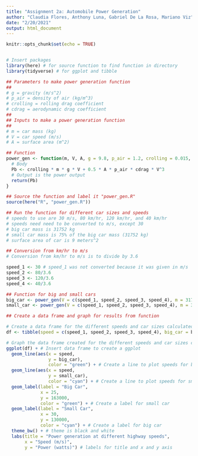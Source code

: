 ```yaml
---
title: "Assignment 2a: Automobile Power Generation"
author: "Claudia Flores, Anthony Luna, Gabriel De La Rosa, Mariano Viz"
date: "2/20/2021"
output: html_document
---
```


```r
knitr::opts_chunk$set(echo = TRUE)


# Insert packages
library(here) # for source function to find function in directory
library(tidyverse) # for ggplot and tibble
```



```r
## Parameters to make power generation function
##
# g = gravity (m/s^2)
# p_air = density of air (kg/m^3)
# crolling = rolling drag coefficient
# cdrag = aerodynamic drag coefficient
##
## Inputs to make a power generation function
##
# m = car mass (kg)
# V = car speed (m/s)
# A = surface area (m^2)

## Function
power_gen <- function(m, V, A, g = 9.8, p_air = 1.2, crolling = 0.015, cdrag = 0.3){
  # Body 
  Pb <- crolling * m * g * V + 0.5 * A * p_air * cdrag * V^3
  # Output is the power output
  return(Pb)
}

## Source the function and label it "power_gen.R"
source(here("R", "power_gen.R"))
```



```r
## Run the function for different car sizes and speeds 
# speeds to use are 30 m/s, 80 km/hr, 120 km/hr, and 40 km/hr
# speeds need need to be converted to m/s, except 30
# big car mass is 31752 kg
# small car mass is 75% of the big car mass (31752 kg)
# surface area of car is 9 meters^2

## Conversion from km/hr to m/s
# Conversion from km/hr to m/s is to divide by 3.6

speed_1 <- 30 # speed_1 was not converted because it was given in m/s
speed_2 <- 80/3.6
speed_3 <- 120/3.6
speed_4 <- 40/3.6

## Function for big and small cars
big_car <- power_gen(V = c(speed_1, speed_2, speed_3, speed_4), m = 31752, A = 9) 
small_car <- power_gen(V = c(speed_1, speed_2, speed_3, speed_4), m = 31752*0.75, A = 9)
```

```r
## Create a data frame and graph for results from function

# Create a data frame for the different speeds and car sizes calculated
df <- tibble(speed = c(speed_1, speed_2, speed_3, speed_4), big_car = big_car, small_car = small_car)

# Graph the data frame created for the different speeds and car sizes calculated
ggplot(df) + # Insert data frame to create a ggplot
  geom_line(aes(x = speed, 
                y = big_car),
                color = "green") + # Create a line to plot speeds for big cars
  geom_line(aes(x = speed, 
                y = small_car), 
                color = "cyan") + # Create a line to plot speeds for small cars
  geom_label(label = "Big Car", 
             x = 25, 
             y = 163000, 
             color = "green") + # Create a label for small car
  geom_label(label = "Small Car", 
             x = 30, 
             y = 130000, 
             color = "cyan") + # Create a label for big car
  theme_bw() + # theme is black and white
  labs(title = "Power generation at different highway speeds", 
       x = "Speed (m/s)",
       y = "Power (watts)") # labels for title and x and y axis
  
```